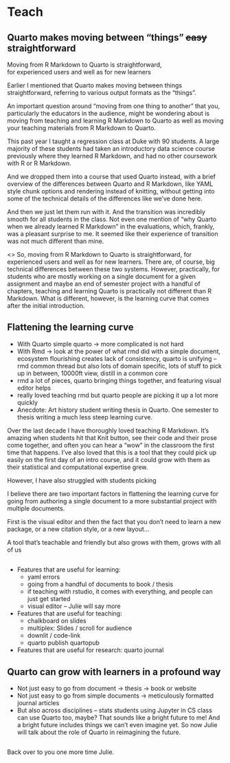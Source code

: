 # Teach {.title-middle-ice background-image="images/horst_quarto_penguins_teach.png"}

## Quarto makes moving between "things" ~~easy~~ straightforward {.takeaway .center}

::: {.fragment .fade-up .large}
Moving from R Markdown to Quarto is straightforward,<br> for experienced users and well as for new learners
:::

::: notes
Earlier I mentioned that Quarto makes moving between things straightforward, referring to various output formats as the "things".

An important question around "moving from one thing to another" that you, particularly the educators in the audience, might be wondering about is moving from teaching and learning R Markdown to Quarto as well as moving your teaching materials from R Markdown to Quarto.

This past year I taught a regression class at Duke with 90 students. A large majority of these students had taken an introductory data science course previously where they learned R Markdown, and had no other coursework with R or R Markdown.

And we dropped them into a course that used Quarto instead, with a brief overview of the differences between Quarto and R Markdown, like YAML style chunk options and rendering instead of knitting, without getting into some of the technical details of the differences like we've done here.

And then we just let them run with it. And the transition was incredibly smooth for all students in the class. Not even one mention of "why Quarto when we already learned R Markdown" in the evaluations, which, frankly, was a pleasant surprise to me. It seemed like their experience of transition was not much different than mine.

<> So, moving from R Markdown to Quarto is straightforward, for experienced users and well as for new learners.
There are, of course, big technical differences between these two systems. However, practically, for students who are mostly working on a single document for a given assignment and maybe an end of semester project with a handful of chapters, teaching and learning Quarto is practically not different than R Markdown.
What is different, however, is the learning curve that comes after the initial introduction.
:::

## Flattening the learning curve


- With Quarto simple quarto -> more complicated is not hard
- With Rmd -> look at the power of what rmd did with a simple document, ecosystem flourishing creates lack of consistency, quarto is unifying -- rmd common thread but also lots of domain specific, lots of stuff to pick up in between, 10000ft view, distill in a common core
- rmd a lot of pieces, quarto bringing things together, and featuring visual editor helps
- really loved teaching rmd but quarto people are picking it up a lot more quickly
-  Anecdote: Art history student writing thesis in Quarto. One semester to thesis writing a much less steep learning curve.

::: notes
Over the last decade I have thoroughly loved teaching R Markdown. It's amazing when students hit that Knit button, see their code and their prose come together, and often you can hear a "wow" in the classroom the first time that happens. I've also loved that this is a tool that they could pick up easily on the first day of an intro course, and it could grow with them as their statistical and computational expertise grew.

However, I have also struggled with students picking 

I believe there are two important factors in flattening the learning curve for going from authoring a single document to a more substantial project with multiple documents.

First is the visual editor and then the fact that you don't need to learn a new package, or a new citation style, or a new layout...



A tool that's teachable and friendly but also grows with them, grows with all of us
:::

##  {#demo-3 .centered data-menu-title="Demo 3" background-color="#000000"}

::: demo
- Features that are useful for learning:
  - yaml errors
  - going from a handful of documents to book / thesis
  - if teaching with rstudio, it comes with everything, and people can just get started
  - visual editor -- Julie will say more
- Features that are useful for teaching:
  - chalkboard on slides
  - multiplex: Slides / scroll for audience
  - downlit / code-link
  - quarto publish quartopub
- Features that are useful for research: quarto journal
:::

## Quarto can grow with learners in a profound way {.takeaway .center}

- Not just easy to go from document -> thesis -> book or website
- Not just easy to go from simple documents -> meticulously formatted journal articles
- But also across disciplines -- stats students using Jupyter in CS class can use Quarto too, maybe? That sounds like a bright future to me! And a bright future includes things we can't even imagine yet. So now Julie will talk about the role of Quarto in reimagining the future.

## {#pass-to-teach background-image="images/horst_quarto_meteor.png"}

::: notes
Back over to you one more time Julie.
:::
